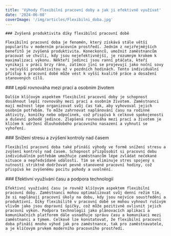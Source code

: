 ```yaml
---
title: 'Výhody flexibilní pracovní doby a jak ji efektivně využívat'
date: '2024-06-08'
coverImage: '/img/articles/Flexibilni_doba.jpg'
---
```


<div class="main__post--content">
  <div>
   
    ### Zvýšená produktivita díky flexibilní pracovní době

    Flexibilní pracovní doba je fenomén, který získává stále větší popularitu v moderním pracovním prostředí. Jedním z nejzřejmějších benefitů je zvýšená produktivita. Koneckonců, umožnit zaměstnancům pracovat ve chvíli, kdy jsou nejefektivnější, je rozumným krokem k maximalizaci výkonu. Někteří jedinci jsou ranní ptáčata, kteří vynikají v práci brzy ráno, zatímco jiní se projevují jako noční sovy s nejvyšší produktivitou až v pozdních hodinách. Tento individuální přístup k pracovní době může vést k vyšší kvalitě práce a dosažení stanovených cílů.

  </div>
  <div>
    ### Lepší rovnováha mezi prací a osobním životem

    Dalším klíčovým aspektem flexibilní pracovní doby je schopnost dosáhnout lepší rovnováhy mezi prací a osobním životem. Zaměstnanci mají možnost lépe organizovat svůj čas tak, aby vyhovoval jejich osobním potřebám. To může zahrnovat naplánování času na rodinné aktivity, koníčky nebo odpočinek, což přispívá k celkové spokojenosti a duševní pohodě jedince. Zlepšená rovnováha mezi prací a životem je klíčem k udržení dlouhodobého pracovního nasazení a vyhnutí se vyhoření.

  </div>
  <div>
    ### Snížení stresu a zvýšení kontroly nad časem

    Flexibilní pracovní doba také přináší výhody ve formě snížení stresu a zvýšení kontroly nad časem. Schopnost přizpůsobit si pracovní dobu individuálním potřebám umožňuje zaměstnancům lépe zvládat nečekané situace a nepředvídané události. Tím se eliminuje stres spojený s nutností striktně dodržovat pevně stanovené pracovní hodiny, což přispívá ke zvýšenému pocitu pohody a uvolnění.

  </div>
  <div>
    ### Efektivní využívání času a podpora technologií

    Efektivní využívání času je rovněž klíčovým aspektem flexibilní pracovní doby. Zaměstnanci mohou optimalizovat svůj denní režim tím, že si naplánují pracovní úkoly na dobu, kdy jsou nejvíce soustředění a produktivní. Díky flexibilitě v pracovní době se mohou vyhnout rušivým vlivům jako jsou dopravní špičky, což může pozitivně ovlivnit jejich pracovní výkon. Podpora technologií jako plánovacích aplikací a komunikačních platforem dále usnadňuje správu času a komunikaci mezi zaměstnanci a týmem. Celkově lze konstatovat, že flexibilní pracovní doba přináší mnoho výhod jak pro zaměstnance, tak pro zaměstnavatele, a je klíčovým prvkem moderního pracovního prostředí.

  </div>
</div>
